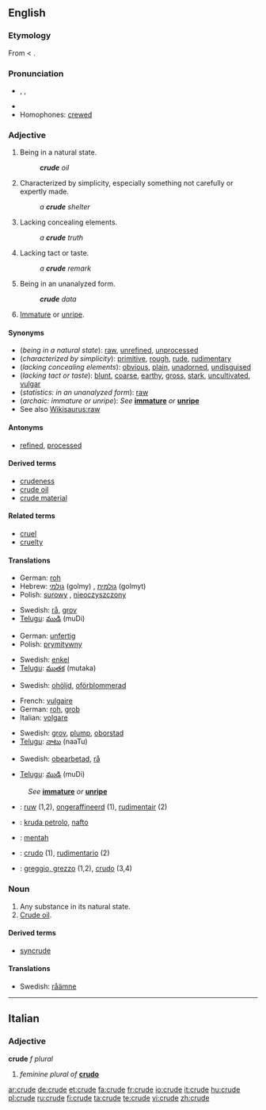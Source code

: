 {{wikipedia|dab=crude}}
==English==

===Etymology===
From {{etyl|enm}} < {{etyl|la}} {{term|crudus||raw, crude, undigested}}.

===Pronunciation===
* {{enPR|kro͞od}}, {{IPA|/kɹuːd/}}, {{SAMPA|/kru:d/}}
* {{rhymes|uːd}}
* Homophones: [[crewed]]

===Adjective===
{{en-adj|crud|er}}

# Being in a natural state.
#: '''''crude''' oil''
# Characterized by simplicity, especially something not carefully or expertly made.
#: ''a '''crude''' shelter''
# Lacking concealing elements.
#: ''a '''crude''' truth''
# Lacking tact or taste.
#: ''a '''crude''' remark''
# {{statistics}} Being in an unanalyzed form.
#: '''''crude''' data''
# {{archaic}} [[immature|Immature]] or [[unripe]].

====Synonyms====
* (''being in a natural state''): [[raw]], [[unrefined]], [[unprocessed]]
* (''characterized by simplicity''): [[primitive]], [[rough]], [[rude]], [[rudimentary]]
* (''lacking concealing elements''): [[obvious]], [[plain]], [[unadorned]], [[undisguised]]
* (''lacking tact or taste''): [[blunt]], [[coarse]], [[earthy]], [[gross]], [[stark]], [[uncultivated]], [[vulgar]]
* (''statistics: in an unanalyzed form''): [[raw]]
* (''archaic: immature or unripe''): ''See'' '''[[immature]]''' ''or'' '''[[unripe]]'''
* See also [[Wikisaurus:raw]]

====Antonyms====
* {{sense|being in a natural state}} [[refined]], [[processed]]

====Derived terms====
* [[crudeness]]
* [[crude oil]]
* [[crude material]]

====Related terms====
* [[cruel]]
* [[cruelty]]

====Translations====
{{trans-top|being in a natural state}}
* German: [[roh]]
* Hebrew: [[גולמי]] (golmy) {{m}}, [[גולמית]] (golmyt) {{f}}
* Polish: [[surowy]] {{m}}, [[nieoczyszczony]] {{m}}
{{trans-mid}}
* Swedish: [[rå]], [[grov]]
* [[Telugu]]: [[ముడి]] (muDi)
{{trans-bottom}}

{{trans-top|characterized by simplicity}}
* German: [[unfertig]]
* Polish: [[prymitywny]] {{m}}
{{trans-mid}}
* Swedish: [[enkel]]
* [[Telugu]]: [[ముతక]] (mutaka)
{{trans-bottom}}

{{trans-top|lacking concealing elements}}
* Swedish: [[ohöljd]], [[oförblommerad]]
{{trans-mid}}
{{trans-bottom}}

{{trans-top|lacking tact or taste}}
* French: [[vulgaire]] {{m|f}}
* German: [[roh]], [[grob]]
* Italian: [[volgare]] {{m|f}}
{{trans-mid}}
* Swedish: [[grov]], [[plump]], [[oborstad]]
* [[Telugu]]: [[నాటు]] (naaTu)
{{trans-bottom}}

{{trans-top|statistics: in an unanalyzed form}}
* Swedish: [[obearbetad]], [[rå]]
{{trans-mid}}
* [[Telugu]]: [[ముడి]] (muDi)
{{trans-bottom}}

{{trans-top|immature or unripe}}
: ''See'' '''[[immature]]''' ''or'' '''[[unripe]]'''
{{trans-mid}}
{{trans-bottom}}

{{checktrans-top}}
* {{ttbc|Dutch}}: [[ruw]] (1,2), [[ongeraffineerd]] (1), [[rudimentair]] (2)
* {{ttbc|Esperanto}}: [[kruda petrolo]], [[nafto]]
* {{ttbc|Indonesian}}: [[mentah]]
{{trans-mid}}
* {{ttbc|Spanish}}: [[crudo]] (1), [[rudimentario]] (2)
* {{ttbc|Italian}}: [[greggio, grezzo]] (1,2), [[crudo]] (3,4)
{{trans-bottom}}

===Noun===
{{en-noun}}

# Any substance in its natural state.
# [[crude oil|Crude oil]].

====Derived terms====
* [[syncrude]]

====Translations====
{{trans-top|any substance in its natural state}}
* Swedish: [[råämne]] {{n}}
{{trans-mid}}
{{trans-bottom}}

----

==Italian==

===Adjective===
'''crude''' ''f plural''

# ''feminine plural of'' '''[[crudo#Italian|crudo]]'''

[[ar:crude]]
[[de:crude]]
[[et:crude]]
[[fa:crude]]
[[fr:crude]]
[[io:crude]]
[[it:crude]]
[[hu:crude]]
[[pl:crude]]
[[ru:crude]]
[[fi:crude]]
[[ta:crude]]
[[te:crude]]
[[vi:crude]]
[[zh:crude]]